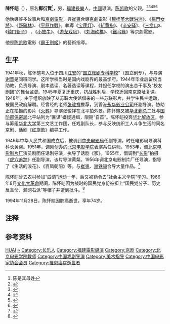 {{藝人
| 姓名 = 陳怀皑
| 類型 = 导演
| 圖片 = 
| 圖片尺寸 = 
| 圖片簡介 = 
| 羅馬拼音 = Chen Huaikai
| 暱稱 = 
| 其他藝名 = 
| 國籍 = {{CHNML}}
| 民族 = 
| 籍貫 = [[福建省|福建]][[長乐市|长乐]]
| 出生名 = 鄭衍賢
| 出生日期 = {{birth date|1920|9|23}}
| 出生地點 = {{CHN-1912}}[[福建省|福建省]][[长乐市|长乐市]]
| 逝世日期 = {{death date and age|1994|11|28|1920|9|23}}
| 逝世地點 = 
| 死因 = 肺癌
| 墓地 = 
| 墓地座標 = 
| 居住地 = 
| 職業 = [[导演|导演]]
| 語言 = [[普通话|普通话]]、[[福州话|福州话]]（闽东语）
| 教育程度 = 
| 母校 = [[国立戏剧专科学校|国立戏剧专科学校]]
| 宗教信仰 = 
| 配偶 = [[刘燕驰|刘燕驰]]
| 兒女 = [[陳凯歌|陳凯歌]]、[[陈凯燕|陈凯燕]]
| 父母 = 
| 親屬 = 
| 出道地點 = 
| 出道日期 = 
| 出道作 = 
| 代表作 = 
| 著名角色 = 
| 活躍年代 = 1948年-1963年
| 經紀公司 = 
| 簽名 = 
| 簽名大小 = 
| 簽名替代 = 
| 網站 = 
| 相關團體 = 
| module = 
| module2 = 
| module3 = 
| module4 = 
| module5 = 
| module6 = 
| 獎項 = 
}}

'''陳怀皑'''（{{bd|1920年|9月23日|1994年|11月28日}}），原名'''鄭衍賢'''<ref group="注">陈是其母姓</ref>，男，[[福建|福建]][[長樂|長樂]]人，[[中國|中國]]導演。[[陈凯歌|陈凯歌]]的父親。<ref>{{Cite book|title=中外影视大辞典|author=汪流主编; 王志敏, 陈山, 张会军等副主编|publisher=中国广播电视出版社|year=2001|isbn=|location=北京|pages=}}</ref><ref>{{Cite book|title=20世纪中华人物名字号辞典|author=周家珍编著|publisher=法律出版社|year=2000|isbn=9787503628320|location=北京|pages=}}</ref><ref>{{Cite book|title=中华当代文化名人大辞典|author=张品兴, 殷登祥, 陈有进等主编|publisher=中国广播电视出版社|year=1992|isbn=9787504315137|location=北京|pages=}}</ref><ref>{{Cite book|title=中国当代艺术界名人录|author=中国名人研究院编; 异天, 戈德主编|publisher=社会科学文献出版社|year=1993|isbn=|location=北京|pages=}}</ref><ref>{{Cite book|title=中国电影电视艺术家辞典|author=何厚桢主编|publisher=中国学术期刊（光盘版）电子杂志社|year=2007|isbn=|location=北京|pages=}}</ref>

他執導許多故事片和[[京劇電影|京劇電影]]，與[[崔嵬|崔嵬]]合導[[京劇|京劇]]電影《[[穆桂英大戰洪洲|穆桂英大戰洪洲]]》、《[[楊門女將|楊門女將]]》、《[[野豬林|野豬林]]》、《[[平原作戰|平原作戰]]》。執導《[[宝莲灯|宝莲灯]]》、《[[斩黄袍|斩黄袍]]》、《[[辛安驿|辛安驿]]》、《[[三岔口|三岔口]]》、《[[辕门斩子|辕门斩子]]》 、《[[小放牛|小放牛]]》、《[[游龙戏凤|游龙戏凤]]》、《[[刘海砍樵|刘海砍樵]]》、《[[鐵弓緣|鐵弓緣]]》等京劇電影。

他是[[陈凯歌|陈凯歌]]電影《[[霸王别姬_(电影)|霸王別姬]]》的藝術指導。

== 生平 ==
1941年秋，陈怀皑考入位于四川[[江安|江安]]的“[[国立戏剧专科学校|国立戏剧专科学校]]”（国立剧专），与导演[[谢晋|谢晋]]是同班同学。这所学校当时是国内戏剧界的最高学府。1944年毕业后留校当助教，负责导演、剧本选读、名著选读等课程，并担任学校的演出总干事及“校友剧团”的舞台监督。1945年夏复迁重庆，抗战胜利后，学校迁回南京原址复课。1948年，由于组织放映了从苏联大使馆借来的一些苏联影片，并学生民主运动，被国民政府解聘。经曾经的老师[[张骏祥|张骏祥]]推荐，到香港[[永華影業公司|永华影业公司]]任副导演。协助正在拍摄的影片《[[火葬|火葬]]》导演张骏祥在北平拍外景。陈怀皑又被[[华北剿总|华北剿总]]二处与[[国防部保密局|国防部保密局]]北平站列为“匪谋”嫌疑通缉，限期“自首”。陈怀皑投奔[[华北政务委员会|华北解放区]]，参与筹组[[华北大学|华北大学]]第三文艺工作团，任戏剧队长，参与反映纺织工人斗争生活的同名京剧、话剧《[[红旗歌|红旗歌]]》编导工作。 

1949年中华人民共和国成立后，被调到[[中央电影局|中央电影局]]任副导演，时任电影局导演科科长黄粲。1951年，调刚创办的[[北京电影学院|北京电影学院]]表演系任讲师。1953年，调[[北京电影制片厂|北京电影制片厂]]演员剧团任话剧导演，执导了话剧《家》。1955年，借调到“[[长影|长影]]”拍摄《[[虎穴追踪|虎穴追踪]]》任副导演，该片导演黄粲。1956年调北京电影制片厂任导演，指导了《生活的浪花》、《百凤朝阳》等。与[[崔嵬|崔嵬]]、[[谢铁骊|谢铁骊]]合导大量作品。<ref>{{cite news |title=陈凯歌父亲在那特殊的年代 |url=http://culture.ifeng.com/gundong/detail_2011_06/01/6757169_0.shtml |accessdate=2022-01-18 |work=凤凰网}}</ref>

陈怀皑曾去农村参加“四清”运动一年，后又被勒令去“社会主义学院”学习。1966年8月[[文化大革命|文化大革命]]期间，陈怀皑因为战时的国民党身份被扣上“国民党分子、历史反革命、漏网右派”等帽子并遭到批斗。<ref>{{cite news |title="霸王别姬"片场旧照曝光 澄清陈凯歌之父代拍传闻-中新网 |url=https://www.chinanews.com.cn/yl/2013/01-29/4529630.shtml |accessdate=2022-01-18 |work=中国新闻网}}</ref>

1994年11月28日，陈怀皑因肺癌逝世，享年74岁。
== 注释 ==
<references group="注"/>

== 参考资料 ==
{{reflist}}

{{中国电影家协会第四届理事会}}
{{中国电影家协会第五届理事会}}

{{Authority control}}
{{DEFAULTSORT:chen陈}}
[[Category:陈姓|HUAI]]
[[Category:郑姓|~]]
[[Category:长乐人|Category:长乐人]]
[[Category:福建電影導演|Category:福建電影導演]]
[[Category:京剧|Category:京剧]]
[[Category:北京电影学院教师|Category:北京电影学院教师]]
[[Category:中国戏剧导演|Category:中国戏剧导演]]
[[Category:美术指导|Category:美术指导]]
[[Category:中国电影家协会会员|Category:中国电影家协会会员]]
[[Category:罹患癌症逝世者|Category:罹患癌症逝世者]]
